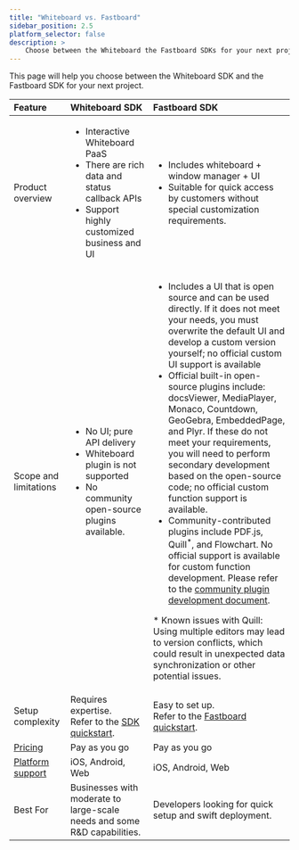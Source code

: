 ```yaml
---
title: "Whiteboard vs. Fastboard"
sidebar_position: 2.5
platform_selector: false
description: >
    Choose between the Whiteboard the Fastboard SDKs for your next project
---
```


This page will help you choose between the Whiteboard SDK and the Fastboard SDK for your next project.

| Feature   | Whiteboard SDK | Fastboard SDK |
|:---|:---------------|:--------------|
|  Product overview  | <ul><li>Interactive Whiteboard PaaS</li> <li>There are rich data and status callback APIs</li> <li>Support highly customized business and UI</li></ul> | <ul><li>Includes whiteboard + window manager + UI</li> <li>Suitable for quick access by customers without special customization requirements.</li></ul> |
| Scope and limitations | <ul><li>No UI; pure API delivery</li> <li>Whiteboard plugin is not supported</li> <li>No community open-source plugins available.</li></ul> | <ul><li>Includes a UI that is open source and can be used directly. If it does not meet your needs, you must overwrite the default UI and develop a custom version yourself; no official custom UI support is available</li> <li>Official built-in open-source plugins include: docsViewer, MediaPlayer, Monaco, Countdown, GeoGebra, EmbeddedPage, and Plyr. If these do not meet your requirements, you will need to perform secondary development based on the open-source code; no official custom function support is available.</li> <li>Community-contributed plugins include PDF.js, Quill<sup>*</sup>, and Flowchart. No official support is available for custom function development. Please refer to the [community plugin development document](https://github.com/netless-io/window-manager/blob/master/docs/develop-app.md).</li></ul> <p/>\* Known issues with Quill: Using multiple editors may lead to version conflicts, which could result in unexpected data synchronization or other potential issues. |
| Setup complexity | Requires expertise.<br/> Refer to the [SDK quickstart](../whiteboard-sdk/get-started/get-started-sdk). | Easy to set up.<br/> Refer to the [Fastboard quickstart](../fastboard-sdk/get-started/get-started-uikit). |
| [Pricing](../overview/pricing) | Pay as you go | Pay as you go |
| [Platform support](../overview/supported-platforms) | iOS, Android, Web | iOS, Android, Web |
| Best For | Businesses with moderate to large-scale needs and some R&D capabilities. | Developers looking for quick setup and swift deployment. |

